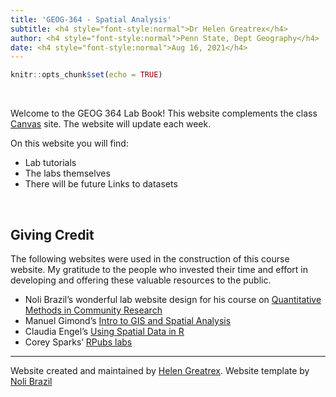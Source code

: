 ```yaml
---
title: 'GEOG-364 - Spatial Analysis'
subtitle: <h4 style="font-style:normal">Dr Helen Greatrex</h4>
author: <h4 style="font-style:normal">Penn State, Dept Geography</h4>
date: <h4 style="font-style:normal">Aug 16, 2021</h4>
---
```



<style>
p.comment {
background-color: #DBDBDB;
padding: 10px;
border: 1px solid black;
margin-left: 25px;
border-radius: 5px;
font-style: italic;
}

.figure {
   margin-top: 20px;
   margin-bottom: 20px;
}

h1.title {
  font-weight: bold;
  font-family: Arial;  
}

h2.title {
  font-family: Arial;  
}

</style>


<style type="text/css">
#TOC {
  font-size: 13px;
  font-family: Arial;
}
</style>

</style>

```r
knitr::opts_chunk$set(echo = TRUE)
```

\


Welcome to the GEOG 364 Lab Book!  This website complements the class [Canvas](https://canvas.psu.edu/) site.  The website will update each week.

On this website you will find:

* Lab tutorials 
* The labs themselves
* There will be future Links to datasets

<br>

## Giving Credit

The following websites were used in the construction of this course website. My gratitude to the people who invested their time and effort in developing and offering these valuable resources to the public.

* Noli Brazil's wonderful lab website design for his course on [Quantitative Methods in Community Research](https://crd150.github.io/index.html)
* Manuel Gimond's [Intro to GIS and Spatial Analysis](https://mgimond.github.io/Spatial/index.html)
* Claudia Engel's [Using Spatial Data in R](https://cengel.github.io/R-spatial/)
* Corey Sparks' [RPubs labs](https://rpubs.com/corey_sparks)




***


Website created and maintained by [Helen Greatrex](https://www.geog.psu.edu/directory/helen-greatrex). Website template by [Noli Brazil](https://nbrazil.faculty.ucdavis.edu/)